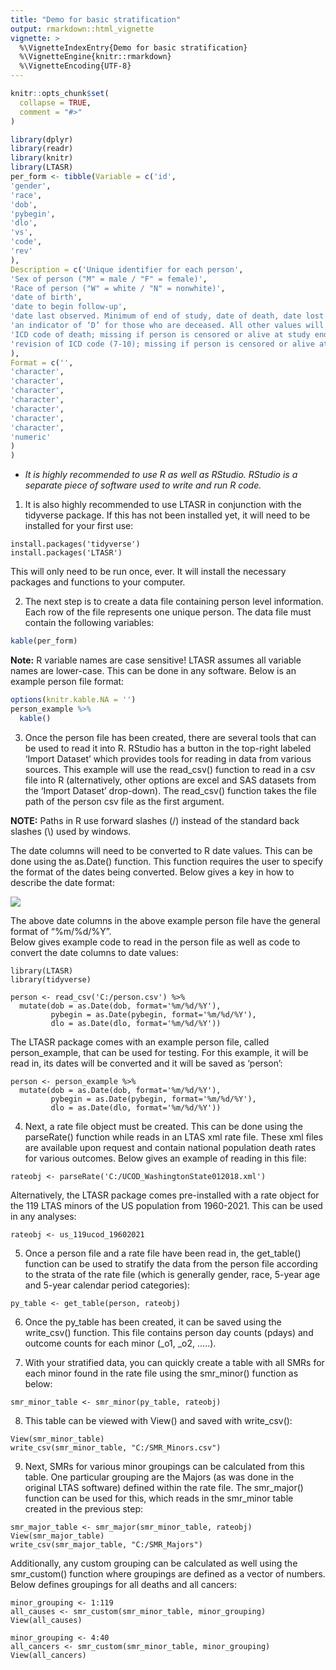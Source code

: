 ---
title: "Demo for basic stratification"
output: rmarkdown::html_vignette
vignette: >
  %\VignetteIndexEntry{Demo for basic stratification}
  %\VignetteEngine{knitr::rmarkdown}
  %\VignetteEncoding{UTF-8}
---

```{r, include = FALSE}
knitr::opts_chunk$set(
  collapse = TRUE,
  comment = "#>"
)

library(dplyr)
library(readr)
library(knitr)
library(LTASR)
per_form <- tibble(Variable = c('id',
'gender',
'race',
'dob',
'pybegin',
'dlo',
'vs',
'code',
'rev'
),
Description = c('Unique identifier for each person',
'Sex of person ("M" = male / "F" = female)',
'Race of person ("W" = white / "N" = nonwhite)',
'date of birth',
'date to begin follow-up',
'date last observed. Minimum of end of study, date of death, date lost to follow-up',
'an indicator of ‘D’ for those who are deceased. All other values will be treated as alive or censored as of dlo.',
'ICD code of death; missing if person is censored or alive at study end date',
'revision of ICD code (7-10); missing if person is censored or alive at study end date'
),
Format = c('',
'character',
'character',
'character',
'character',
'character',
'character',
'character',
'numeric'
)
)
```
* *It is highly recommended to use R as well as RStudio. RStudio is a separate piece of software used to write and run R code.*  

1. It is also highly recommended to use LTASR in conjunction with the tidyverse package. If this has not been installed yet, it will need to be installed for your first use:  
```
install.packages('tidyverse')
install.packages('LTASR')

```  
  
This will only need to be run once, ever. It will install the necessary packages and functions to your computer.  

2.  The next step is to create a data file containing person level information. Each row of the file represents one unique person. The data file must contain the following variables:  

```{r tbl, fig.align='center', echo = FALSE}
kable(per_form)
```

**Note:** R variable names are case sensitive! LTASR assumes all variable names are lower-case.
This can be done in any software. Below is an example person file format:  

```{r, fig.align='center', echo=FALSE, message=FALSE}
options(knitr.kable.NA = '')
person_example %>%
  kable()
```
  
3.	Once the person file has been created, there are several tools that can be used to read it into R. RStudio has a button in the top-right labeled 'Import Dataset' which provides tools for reading in data from various sources. This example will use the read_csv() function to read in a csv file into R (alternatively, other options are excel and SAS datasets from the 'Import Dataset' drop-down). The read_csv() function takes the file path of the person csv file as the first argument.  

**NOTE:** Paths in R use forward slashes (/) instead of the standard back slashes (\\) used by windows.  

The date columns will need to be converted to R date values. This can be done using the as.Date() function. This function requires the user to specify the format of the dates being converted. Below gives a key in how to describe the date format:

![](dateimg.png)

The above date columns in the above example person file have the general format of “%m/%d/%Y”.  
Below gives example code to read in the person file as well as code to convert the date columns to date values:  


```
library(LTASR)
library(tidyverse)

person <- read_csv('C:/person.csv') %>%
  mutate(dob = as.Date(dob, format='%m/%d/%Y'),
         pybegin = as.Date(pybegin, format='%m/%d/%Y'),
         dlo = as.Date(dlo, format='%m/%d/%Y'))

```  

The LTASR package comes with an example person file, called person_example, that can be used for testing. For this example, it will be read in, its dates will be converted and it will be saved as 'person':

```
person <- person_example %>%
  mutate(dob = as.Date(dob, format='%m/%d/%Y'),
         pybegin = as.Date(pybegin, format='%m/%d/%Y'),
         dlo = as.Date(dlo, format='%m/%d/%Y'))
```
  
4.	Next, a rate file object must be created. This can be done using the parseRate() function while reads in an LTAS xml rate file. These xml files are available upon request and contain national population death rates for various outcomes. Below gives an example of reading in this file:  

```
rateobj <- parseRate('C:/UCOD_WashingtonState012018.xml')
```  

Alternatively, the LTASR package comes pre-installed with a rate object for the 119 LTAS minors of the US population from 1960-2021. This can be used in any analyses:  

```
rateobj <- us_119ucod_19602021
```  
  
5.	Once a person file and a rate file have been read in, the get_table() function can be used to stratify the data from the person file according to the strata of the rate file (which is generally gender, race, 5-year age and 5-year calendar period categories):  

```
py_table <- get_table(person, rateobj)
```  
  
6.	Once the py_table has been created, it can be saved using the write_csv() function. This file contains person day counts (pdays) and outcome counts for each minor (_o1, _o2, …..).  

7.	With your stratified data, you can quickly create a table with all SMRs for each minor found in the rate file using the smr_minor() function as below:  

```
smr_minor_table <- smr_minor(py_table, rateobj)
```

8.	This table can be viewed with View() and saved with write_csv():  

```
View(smr_minor_table)
write_csv(smr_minor_table, "C:/SMR_Minors.csv")
```

9.	Next, SMRs for various minor groupings can be calculated from this table. One particular grouping are the Majors (as was done in the original LTAS software) defined within the rate file. The smr_major() function can be used for this, which reads in the smr_minor table created in the previous step:  

```
smr_major_table <- smr_major(smr_minor_table, rateobj)
View(smr_major_table)
write_csv(smr_major_table, "C:/SMR_Majors")
```

Additionally, any custom grouping can be calculated as well using the smr_custom() function where groupings are defined as a vector of numbers. Below defines groupings for all deaths and all cancers:  

```
minor_grouping <- 1:119
all_causes <- smr_custom(smr_minor_table, minor_grouping)
View(all_causes)

minor_grouping <- 4:40
all_cancers <- smr_custom(smr_minor_table, minor_grouping)
View(all_cancers)
```



